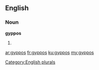 ==English==

===Noun===
'''gyppos'''

# {{plural of|gyppo}}

[[Category:English plurals]]

[[ar:gyppos]]
[[fr:gyppos]]
[[ku:gyppos]]
[[my:gyppos]]